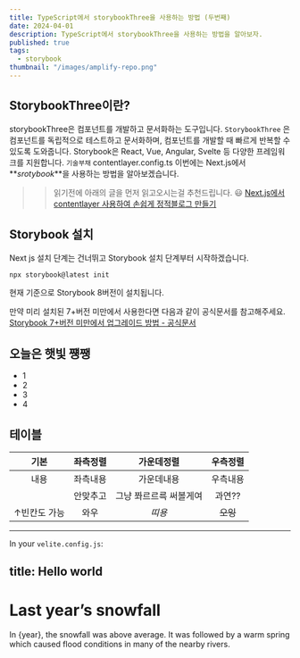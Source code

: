 ```yaml
---
title: TypeScript에서 storybookThree을 사용하는 방법 (두번째)
date: 2024-04-01
description: TypeScript에서 storybookThree을 사용하는 방법을 알아보자.
published: true
tags:
  - storybook
thumbnail: "/images/amplify-repo.png"
---
```


## StorybookThree이란?

storybookThree은 컴포넌트를 개발하고 문서화하는 도구입니다. `StorybookThree` 은 컴포넌트를 독립적으로 테스트하고 문서화하며, 컴포넌트를 개발할 때 빠르게 반복할 수 있도록 도와줍니다. Storybook은 React, Vue, Angular, Svelte 등 다양한 프레임워크를 지원합니다. `기술부채`
contentlayer.config.ts
이번에는 Next.js에서 **_srotybook_**을 사용하는 방법을 알아보겠습니다.

> > 읽기전에 아래의 글을 먼저 읽고오시는걸 추천드립니다. 😃
> > [Next.js에서 contentlayer 사용하여 손쉽게 정적블로그 만들기](https://yiyb-blog.vercel.app/posts/nextjs-contentlayer-blog)

## Storybook 설치

Next js 설치 단계는 건너뛰고 Storybook 설치 단계부터 시작하겠습니다.

```bash
npx storybook@latest init
```

현재 기준으로 Storybook 8버전이 설치됩니다.

만약 미리 설치된 7+버전 미만에서 사용한다면 다음과 같이 공식문서를 참고해주세요. [Storybook 7+버전 미만에서 업그레이드 방법 - 공식문서](https://storybook.js.org/docs/get-started/nextjs#in-a-project-with-storybook)

## 오늘은 햇빛 쩅쨍

- 1
- 2
- 3
- 4

## 테이블

|     기본     | 좌측정렬 |       가운데정렬       | 우측정렬 |
| :----------: | :------: | :--------------------: | :------: |
|     내용     | 좌측내용 |       가운데내용       | 우측내용 |
|              | 안맞추고 | 그냥 쫘르르륵 써볼게여 |  과연??  |
| ↑빈칸도 가능 |   와우   |         _띠용_         | ~~오잉~~ |

---

In your `velite.config.js`:

## title: Hello world


# Last year’s snowfall

In {year}, the snowfall was above average.
It was followed by a warm spring which caused
flood conditions in many of the nearby rivers.
